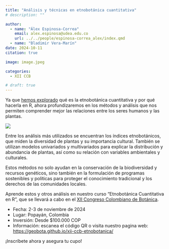```yaml
---
title: "Análisis y técnicas en etnobotánica cuantitativa"
# description: ""

author: 
  - name: "Álex Espinosa-Correa"
    email: alex.espinosa@udea.edu.co
    url: ../../people/espinosa-correa_alex/index.qmd
  - name: "Bladimir Vera-Marín"
date: 2024-10-11
citation: true

image: image.jpeg

categories:
  - XII CCB

# draft: true
---
```


Ya que [hemos explorado](../2024-09-04_xii-ccb) qué es la etnobotánica cuantitativa y por qué hacerla en R, ahora profundizaremos en los métodos y análisis que nos permiten comprender mejor las relaciones entre los seres humanos y las plantas.

![](image.jpeg){fig-align="center" fig-alt="Afiche promocional del curso «Etnobotánica Cuantitativa en R» en el XII Congreso Colombiano de Botánica. En la parte superior aparece el logro del congreso, un gráfico circular y un código QR que enlaza a «geobota.github.io». En el centro aparece el texto: «ETNOBOTÁNICA CUANTITATIVA EN R. Popayán, Colombia. 2-3 de noviembre. Desde $100.000 COP. Aprende a realizar análisis etnobotánicos con técnicas cuantitativas que marcan la diferencia». En la parte inferior aparecen los logos de las instituciones organizadoras."}

Entre los análisis más utilizados se encuentran los índices etnobotánicos, que miden la diversidad de plantas y su importancia cultural. También se utilizan modelos univariados y multivariados para explicar la distribución y abundancia de plantas, así como su relación con variables ambientales y culturales.

Estos métodos no solo ayudan en la conservación de la biodiversidad y recursos genéticos, sino también en la formulación de programas sostenibles y políticas para proteger el conocimiento tradicional y los derechos de las comunidades locales.

Aprende estos y otros análisis en nuestro curso "Etnobotánica Cuantitativa en R", que se llevará a cabo en el
 [XII Congreso Colombiano de Botánica](https://congresobotanica.org).

-   Fecha: 2-3 de noviembre de 2024
-   Lugar: Popayán, Colombia
-   Inversión: Desde $100.000 COP
-   Información: escanea el código QR o visita nuestro pagina web: <https://geobota.github.io/xii-ccb-etnobotanica/>

¡Inscríbete ahora y asegura tu cupo!
